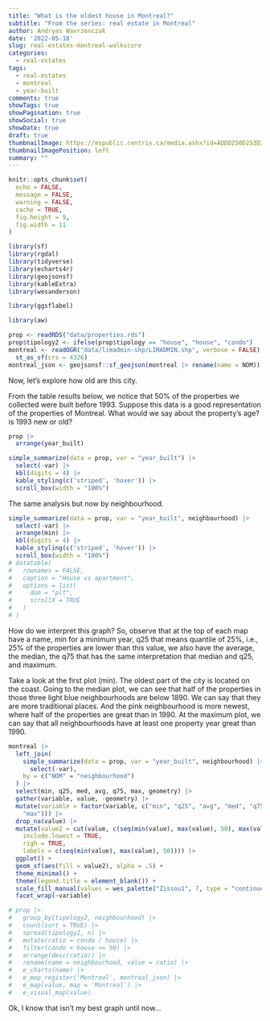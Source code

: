 ```yaml
---
title: "What is the oldest house in Montreal?"
subtitle: "From the series: real estate in Montreal"
author: Andryas Wavrzenczak
date: '2022-05-18'
slug: real-estates-montreal-walkscore
categories:
  - real-estates
tags:
  - real-estates
  - montreal
  - year-built
comments: true
showTags: true
showPagination: true
showSocial: true
showDate: true
draft: true
thumbnailImage: https://mspublic.centris.ca/media.ashx?id=ADDD250D253D373D1B5EA62DE0&t=pi&sm=m&w=1024&h=1024
thumbnailImagePosition: left
summary: ""
---
```


```r
knitr::opts_chunk$set(
  echo = FALSE,
  message = FALSE,
  warning = FALSE,
  cache = TRUE,
  fig.height = 9,
  fig.width = 11
)
```

```r
library(sf)
library(rgdal)
library(tidyverse)
library(echarts4r)
library(geojsonsf)
library(kableExtra)
library(wesanderson)

library(ggsflabel)

library(aw)

prop <- readRDS("data/properties.rds")
prop$tipology2 <- ifelse(prop$tipology == "house", "house", "condo")
montreal <- readOGR("data/limadmin-shp/LIMADMIN.shp", verbose = FALSE) |>
  st_as_sf(crs = 4326)
montreal_json <- geojsonsf::sf_geojson(montreal |> rename(name = NOM))
```

Now, let's explore how old are this city.

From the table results below, we notice that 50% of the properties we collected
were built before 1993. Suppose this data is a good representation of the
properties of Montreal. What would we say about the property's age? is 1993 new
or old? 

```r
prop |>
  arrange(year_built)

simple_summarize(data = prop, var = "year_built") |>
  select(-var) |>
  kbl(digits = 4) |>
  kable_styling(c('striped', 'hover')) |>
  scroll_box(width = "100%")

```

The same analysis but now by neighbourhood.

```r
simple_summarize(data = prop, var = "year_built", neighbourhood) |>
  select(-var) |>
  arrange(min) |>
  kbl(digits = 4) |>
  kable_styling(c('striped', 'hover')) |>
  scroll_box(width = "100%")
# datatable(
#   rownames = FALSE,
#   caption = "House vs apartment",
#   options = list(
#     dom = "plt",
#     scrollX = TRUE
#   )
# )
```

How do we interpret this graph? So, observe that at the top of each map have a
name, min for a minimum year, q25 that means quantile of 25%, i.e., 25% of the
properties are lower than this value, we also have the average, the median, the
q75 that has the same interpretation that median and q25, and maximum.

Take a look at the first plot (min). The oldest part of the city is located on
the coast. Going to the median plot, we can see that half of the properties in
those three light blue neighbourhoods are below 1890. We can say that they are
more traditional places. And the pink neighbourhood is more newest, where half
of the properties are great than in 1990. At the maximum plot, we can say that
all neighbourhoods have at least one property year great than 1990.

```r
montreal |>
  left_join(
    simple_summarize(data = prop, var = "year_built", neighbourhood) |>
      select(-var),
    by = c("NOM" = "neighbourhood")
  ) |>
  select(min, q25, med, avg, q75, max, geometry) |>
  gather(variable, value, -geometry) |>
  mutate(variable = factor(variable, c("min", "q25", "avg", "med", "q75",
    "max"))) |>
  drop_na(value) |>
  mutate(value2 = cut(value, c(seq(min(value), max(value), 50), max(value)),
    include.lowest = TRUE,
    righ = TRUE,
    labels = c(seq(min(value), max(value), 50)))) |>
  ggplot() +
  geom_sf(aes(fill = value2), alpha = .5) +
  theme_minimal() +
  theme(legend.title = element_blank()) +
  scale_fill_manual(values = wes_palette("Zissou1", 7, type = "continuous")) +
  facet_wrap(~variable)

# prop |>
#   group_by(tipology2, neighbourhood) |>
#   count(sort = TRUE) |>
#   spread(tipology2, n) |>
#   mutate(ratio = condo / house) |>
#   filter(condo + house >= 50) |>
#   arrange(desc(ratio)) |>
#   rename(name = neighbourhood, value = ratio) |>
#   e_charts(name) |>
#   e_map_register('Montreal', montreal_json) |>
#   e_map(value, map = 'Montreal') |>
#   e_visual_map(value)
```


Ok, I know that isn't my best graph until now...